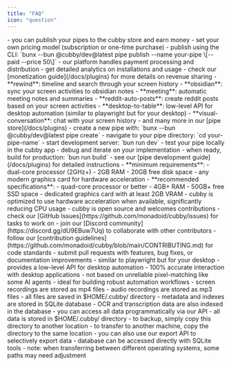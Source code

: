 ```yaml
---
title: "FAQ"
icon: "question"
---
```


<Expandable title="How can I monetize my custom pipes (plugins)?">
  - you can publish your pipes to the cubby store and earn money
  - set your own pricing model (subscription or one-time purchase)
  - publish using the CLI: `bunx --bun @cubby/dev@latest pipe publish --name your-pipe \[--paid --price 50\]`
  - our platform handles payment processing and distribution
  - get detailed analytics on installations and usage
  - check our [monetization guide](/docs/plugins) for more details on revenue sharing
</Expandable>

<Expandable title="What are some example pipes (plugins) available?">
  - **rewind**: timeline and search through your screen history
  - **obsidian**: sync your screen activities to obsidian notes
  - **meeting**: automatic meeting notes and summaries
  - **reddit-auto-posts**: create reddit posts based on your screen activities
  - **desktop-to-table**: low-level API for desktop automation (similar to playwright but for your desktop)
  - **visual-conversation**: chat with your screen history
  - and many more in our [pipe store](/docs/plugins)
</Expandable>

<Expandable title="How do I develop and test a pipe locally?">
  - create a new pipe with: `bunx --bun @cubby/dev@latest pipe create`
  - navigate to your pipe directory: `cd your-pipe-name`
  - start development server: `bun run dev`
  - test your pipe locally in the cubby app
  - debug and iterate on your implementation
  - when ready, build for production: `bun run build`
  - see our [pipe development guide](/docs/plugins) for detailed instructions
</Expandable>

<Expandable title="What are the hardware requirements for running cubby?">
  - **minimum requirements**:
    - dual-core processor (2GHz+)
    - 2GB RAM
    - 20GB free disk space
    - any modern graphics card for hardware acceleration
  - **recommended specifications**:
    - quad-core processor or better
    - 4GB+ RAM
    - 50GB+ free SSD space
    - dedicated graphics card with at least 2GB VRAM
  - cubby is optimized to use hardware acceleration when available, significantly reducing CPU usage
</Expandable>

<Expandable title="How can I contribute to the cubby project?">
  - cubby is open source and welcomes contributions
  - check our [GitHub Issues](https://github.com/monadoid/cubby/issues) for tasks to work on
  - join our [Discord community](https://discord.gg/dU9EBuw7Uq) to collaborate with other contributors
  - follow our [contribution guidelines](https://github.com/monadoid/cubby/blob/main/CONTRIBUTING.md) for code standards
  - submit pull requests with features, bug fixes, or documentation improvements
</Expandable>

<Expandable title="What's the cubby operator feature?">
  - similar to playwright but for your desktop
  - provides a low-level API for desktop automation
  - 100% accurate interaction with desktop applications
  - not based on unreliable pixel-matching like some AI agents
  - ideal for building robust automation workflows
</Expandable>

<Expandable title="What file formats does cubby use for recording?">
  - screen recordings are stored as mp4 files
  - audio recordings are stored as mp3 files
  - all files are saved in $HOME/.cubby/ directory
  - metadata and indexes are stored in SQLite database
  - OCR and transcription data are also indexed in the database
  - you can access all data programmatically via our API
</Expandable>

<Expandable title="How can I backup or transfer my cubby data?">
  - all data is stored in $HOME/.cubby/ directory
  - to backup, simply copy this directory to another location
  - to transfer to another machine, copy the directory to the same location
  - you can also use our export API to selectively export data
  - database can be accessed directly with SQLite tools
  - note: when transferring between different operating systems, some paths may need adjustment
</Expandable>
